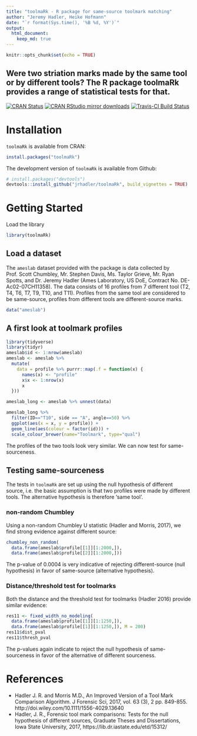 ```yaml
---
title: "toolmaRk - R package for same-source toolmark matching"
author: "Jeremy Hadler, Heike Hofmann"
date: "`r format(Sys.time(), '%B %d, %Y')`"
output: 
  html_document:
    keep_md: true
---
```


```r
knitr::opts_chunk$set(echo = TRUE)
```

## Were two striation marks made by the same tool or by different tools? The R package toolmaRk provides a range of statistical tests for that.

[![CRAN Status](http://www.r-pkg.org/badges/version/toolmaRk)](https://cran.r-project.org/package=toolmaRk) 
[![CRAN RStudio mirror downloads](http://cranlogs.r-pkg.org/badges/toolmaRk)](http://www.r-pkg.org/pkg/toolmaRk) 
[![Travis-CI Build Status](https://travis-ci.org/jrhadler/toolmaRk.svg?branch=master)](https://travis-ci.org/jrhadler/toolmaRk)


# Installation

`toolmaRk` is available from CRAN:

```r
install.packages("toolmaRk")
```


The development version of `toolmaRk` is available from Github:

```r
# install.packages("devtools")
devtools::install_github("jrhadler/toolmaRk", build_vignettes = TRUE)
```

# Getting Started

Load the library

```r
library(toolmaRk)
```

## Load a dataset 

The `ameslab` dataset provided with the package is data collected by Prof. Scott Chumbley, Mr. Stephen Davis, Ms. Taylor Grieve, Mr. Ryan Spotts, and Dr. Jeremy Hadler (Ames Laboratory, US DoE, Contract No. DE-Ac02-07CH11358). The data consists of 16 profiles from 7 different tool (T2, T4, T6, T7, T9, T10, and T11). Profiles from the same tool are considered to be same-source, profiles from different tools are different-source marks.

```r
data("ameslab")
```

## A first look at toolmark profiles

```r
library(tidyverse)
library(tidyr)
ameslab$id <- 1:nrow(ameslab)
ameslab <- ameslab %>% 
  mutate(
    data = profile %>% purrr::map(.f = function(x) {
      names(x) <- "profile"
      x$x <- 1:nrow(x)
      x
  }))

ameslab_long <- ameslab %>% unnest(data) 

ameslab_long %>% 
  filter(ID=="T10", side == "A", angle==50) %>%
  ggplot(aes(x = x, y = profile)) +
  geom_line(aes(colour = factor(id))) +
  scale_colour_brewer(name="Toolmark", type="qual")
```

The profiles of the two tools look very similar. We can now test for same-sourceness.

## Testing same-sourceness

The tests in `toolmaRk` are set up using the null hypothesis of different source, i.e. the basic assumption is that two profiles were made by  different tools. The alternative hypothesis is therefore 'same tool'. 

### non-random Chumbley

Using a non-random Chumbley U statistic (Hadler and Morris, 2017), we find strong evidence against different source:

```r
chumbley_non_random(
  data.frame(ameslab$profile[[1]][1:2000,]), 
  data.frame(ameslab$profile[[2]][1:2000,]))
```

The p-value of 0.0004 is very indicative of rejecting different-source (null hypothesis) in favor of same-source (alternative hypothesis).

### Distance/threshold test for toolmarks

Both the distance and the threshold test for toolmarks (Hadler 2016) provide similar evidence:

```r
res11 <- fixed_width_no_modeling(
  data.frame(ameslab$profile[[1]][1:1250,]),
  data.frame(ameslab$profile[[1]][1:1250,]), M = 200)
res11$dist_pval
res11$thresh_pval
```

The p-values again indicate to reject the null hypothesis of same-sourceness in favor of the alternative of different sourceness.

# References

+ Hadler J. R. and Morris M.D., An Improved Version of a Tool Mark Comparison Algorithm. J Forensic Sci, 2017,  vol. 63 (3), 2 pp. 849-855.
http://doi.wiley.com/10.1111/1556-4029.13640
+ Hadler, J. R., Forensic tool mark comparisons: Tests for the null hypothesis of different sources, Graduate Theses and Dissertations, Iowa State University, 2017, https://lib.dr.iastate.edu/etd/15312/

